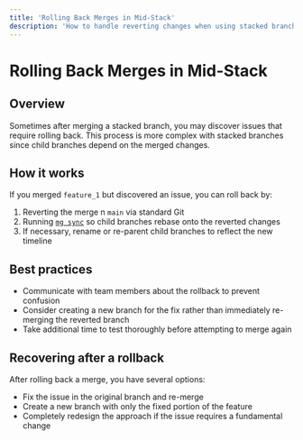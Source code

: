 ```yaml
---
title: 'Rolling Back Merges in Mid-Stack'
description: 'How to handle reverting changes when using stacked branches'
---
```


# Rolling Back Merges in Mid-Stack

## Overview

Sometimes after merging a stacked branch, you may discover issues that require rolling back. This process is more complex with stacked branches since child branches depend on the merged changes.

## How it works

If you merged `feature_1` but discovered an issue, you can roll back by:

1. Reverting the merge  n `main` via standard Git
2. Running [`mg sync`](/reference/mg-sync) so child branches rebase onto the reverted changes
3. If necessary, rename or re-parent child branches to reflect the new timeline

## Best practices

- Communicate with team members about the rollback to prevent confusion
- Consider creating a new branch for the fix rather than immediately re-merging the reverted branch
- Take additional time to test thoroughly before attempting to merge again

## Recovering after a rollback

After rolling back a merge, you have several options:

- Fix the issue in the original branch and re-merge
- Create a new branch with only the fixed portion of the feature
- Completely redesign the approach if the issue requires a fundamental change
